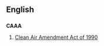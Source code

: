 ==English==
==={{acronym}}===
'''CAAA'''
# {{US}} [[w:Clean Air Act (1990)|Clean Air Amendment Act of 1990]]